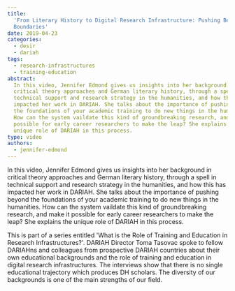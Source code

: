 ```yaml
---
title:
  'From Literary History to Digital Research Infrastructure: Pushing Beyond
  Boundaries'
date: 2019-04-23
categories:
  - desir
  - dariah
tags:
  - research-infrastructures
  - training-education
abstract:
  In this video, Jennifer Edmond gives us insights into her background in
  critical theory approaches and German literary history, through a spell in
  technical support and research strategy in the humanities, and how this has
  impacted her work in DARIAH. She talks about the importance of pushing beyond
  the foundations of your academic training to do new things in the humanities.
  How can the system vaildate this kind of groundbreaking research, and make it
  possible for early career researchers to make the leap? She explains the
  unique role of DARIAH in this process.
type: video
authors:
  - jennifer-edmond
---
```


In this video, Jennifer Edmond gives us insights into her background in critical
theory approaches and German literary history, through a spell in technical
support and research strategy in the humanities, and how this has impacted her
work in DARIAH. She talks about the importance of pushing beyond the foundations
of your academic training to do new things in the humanities. How can the system
vaildate this kind of groundbreaking research, and make it possible for early
career researchers to make the leap? She explains the unique role of DARIAH in
this process.

This is part of a series entitled 'What is the Role of Training and Education in
Research Infrastructures?'. DARIAH Director Toma Tasovac spoke to fellow
DARIAHns and colleagues from prospective DARIAH countries about their own
educational backgrounds and the role of training and education in digital
research infrastructures. The interviews show that there is no single
educational trajectory which produces DH scholars. The diversity of our
backgrounds is one of the main strengths of our field.

<VideoCard
  title="From Literary History to Digital Research Infrastructure: Pushing Beyond Boundaries"
  id="iwz0uhEhtg4"
  image="images/edmond-training.png"
/>
